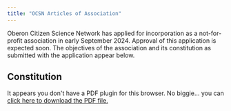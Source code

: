 ```yaml
---
title: "OCSN Articles of Association"
---
```


:::{.callout-note}
Oberon Citizen Science Network has applied for incorporation as a not-for-profit association in early September 2024. Approval of this application is expected soon. The objectives of the association and its constitution as submitted with the application appear below.
:::

## Constitution

```{=html}
<object data="assets/OCSN_Constitution_v1.pdf" type="application/pdf" width="95%" height="70%" style="min-height:100vh;">
    <p>It appears you don't have a PDF plugin for this browser.
    No biggie... you can <a href="assets/OCSN_Constitution_v1.pdf">click here to
    download the PDF file.</a></p>
</object>
```

